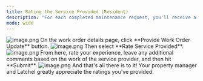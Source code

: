 ---
title: Rating the Service Provided (Resident)
description: "For each completed maintenance request, you'll receive a notification to review your experience. In the email, click **Leave a Review** to be directed to the work order detail page."
mode: wide
---
<Frame>
  <img src="/images/rtaImage-1-31.jpg" alt="image.png"/>
</Frame>
On the work order details page, click **Provide Work Order Update** button.
<Frame>
  <img src="/images/rtaImage-1-32.jpg" alt="image.png"/>
</Frame>
Then select **Rate Service Provided**.
<Frame>
  <img src="/images/rtaImage-1-33.jpg" alt="image.png"/>
</Frame>
From here, rate your experience, leave any additional comments based on the work of the service provider, and then hit **Submit**.
<Frame>
  <img src="/images/rtaImage-1-34.jpg" alt="image.png"/>
</Frame>
And that's all there is to it! Your property manager and Latchel greatly appreciate the ratings you've provided.
